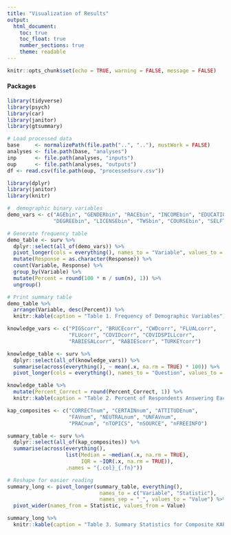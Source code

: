```yaml
---
title: "Visualization of Results"
output: 
  html_document:
    toc: true
    toc_float: true
    number_sections: true
    theme: readable
---
```

```r
knitr::opts_chunk$set(echo = TRUE, warning = FALSE, message = FALSE)
```

#### Packages
```r
library(tidyverse)
library(psych)
library(car)
library(janitor)
library(gtsummary)

# Load processed data
base     <- normalizePath(file.path("..", ".."), mustWork = FALSE)
analyses <- file.path(base, "analyses")
inp      <- file.path(analyses, "inputs")
oup      <- file.path(analyses, "outputs")
df <- read.csv(file.path(oup, "processedsurv.csv"))

```


```r

library(dplyr)
library(janitor)
library(knitr)

#  demographic binary variables
demo_vars <- c("AGEbin", "GENDERbin", "RACEbin", "INCOMEbin", "EDUCATIONbin", 
               "DEGREEbin", "LICENSEbin", "TWSbin", "COURSEbin", "SELFTITLEbin")

# Generate frequency table
demo_table <- surv %>%
  dplyr::select(all_of(demo_vars)) %>%
  pivot_longer(cols = everything(), names_to = "Variable", values_to = "Response") %>%
  mutate(Response = as.character(Response)) %>%
  count(Variable, Response) %>%
  group_by(Variable) %>%
  mutate(Percent = round(100 * n / sum(n), 1)) %>%
  ungroup()

# Print summary table
demo_table %>%
  arrange(Variable, desc(Percent)) %>%
  knitr::kable(caption = "Table 1. Frequency of Demographic Variables")

```

```r

knowledge_vars <- c("PIGScorr", "BRUCEcorr", "CWDcorr", "FLUALcorr", 
                    "FLUcorr", "COVIDcorr", "COVIDSPILLcorr", 
                    "RABIESALcorr", "RABIEScorr", "TURKEYcorr")

knowledge_table <- surv %>%
  dplyr::select(all_of(knowledge_vars)) %>%
  summarise(across(everything(), ~ mean(.x, na.rm = TRUE) * 100)) %>%
  pivot_longer(cols = everything(), names_to = "Question", values_to = "Percent_Correct")

knowledge_table %>%
  mutate(Percent_Correct = round(Percent_Correct, 1)) %>%
  knitr::kable(caption = "Table 2. Percent of Respondents Answering Each Knowledge Item Correctly")


```

```r

kap_composites <- c("CORRECTnum", "CERTAINnum", "ATTITUDEnum", 
                    "FAVnum", "NEUTRALnum", "UNFAVnum", 
                    "PRACnum", "nTOPICS", "nSOURCE", "nFREEINFO")

summary_table <- surv %>%
  dplyr::select(all_of(kap_composites)) %>%
  summarise(across(everything(),
                   list(Median = ~median(.x, na.rm = TRUE),
                        IQR = ~IQR(.x, na.rm = TRUE)),
                   .names = "{.col}_{.fn}"))

# Reshape for easier reading
summary_long <- pivot_longer(summary_table, everything(),
                              names_to = c("Variable", "Statistic"), 
                              names_sep = "_", values_to = "Value") %>%
  pivot_wider(names_from = Statistic, values_from = Value)

summary_long %>%
  knitr::kable(caption = "Table 3. Summary Statistics for Composite KAP Scores")


```



